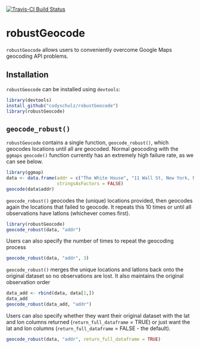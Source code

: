 [![Travis-CI Build Status](https://travis-ci.org/codyschulz/robustGeocode.svg?branch=master)](https://travis-ci.org/codyschulz/robustGeocode)

# robustGeocode

`robustGeocode` allows users to conveniently overcome Google Maps geocoding API problems.

## Installation
`robustGeocode` can be installed using `devtools`:
```r
library(devtools)
install_github("codyschulz/robustGeocode")
library(robustGeocode)
```

## `geocode_robust()`

`robustGeocode` contains a single function, `geocode_robust()`, which geocodes locations until all are geocoded. Normal geocoding with the `ggmaps` `geocode()` function currently has an extremely high failure rate, as we can see below.

```r
library(ggmap)
data <- data.frame(addr = c("The White House", "11 Wall St, New York, NY", "525 A St. NE, Washington, DC", "42 Wallaby Way, Sydney"), 
                   stringsAsFactors = FALSE)
geocode(data$addr)
```

`geocode_robust()` geocodes the (unique) locations provided, then geocodes again the locations that failed to geocode. It repeats this 10 times or until all observations have latlons (whichever comes first).
```r
library(robustGeocode)
geocode_robust(data, "addr")
```

Users can also specify the number of times to repeat the geocoding process
```r
geocode_robust(data, "addr", 3)
```

`geocode_robust()` merges the unique locations and latlons back onto the original dataset so no observations are lost. It also maintains the original observation order
```r
data_add <- rbind(data, data[1,])
data_add
geocode_robust(data_add, "addr")
```

Users can also specify whether they want their original dataset with the lat and lon columns returned (`return_full_dataframe` = TRUE) or just want the lat and lon columns (`return_full_dataframe` = FALSE - the default).
```r
geocode_robust(data, "addr", return_full_dataframe = TRUE)
```
